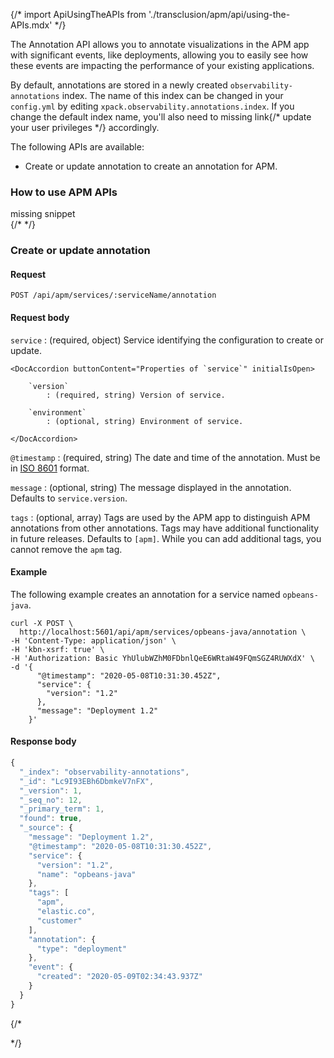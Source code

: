 

{/* import ApiUsingTheAPIs from './transclusion/apm/api/using-the-APIs.mdx' */}

<div id="apm-annotation-api"></div>

The Annotation API allows you to annotate visualizations in the APM app with significant events, like deployments,
allowing you to easily see how these events are impacting the performance of your existing applications.

By default, annotations are stored in a newly created `observability-annotations` index.
The name of this index can be changed in your `config.yml` by editing `xpack.observability.annotations.index`.
If you change the default index name, you'll also need to <DocBadge><DocIcon size="s" type="unlink" title="missing link"/> missing link</DocBadge>{/*  <DocLink id="enKibanaApmAppAnnotationUserCreate">update your user privileges</DocLink> */} accordingly.

The following APIs are available:

* <DocLink id="serverlessObservabilityApmKibanaApi" section="create-or-update-annotation">Create or update annotation</DocLink> to create an annotation for APM.

<div id="use-annotation-api"></div>

### How to use APM APIs

<DocAccordion buttonContent="Expand for required headers, privileges, and usage details">

<div style={{ backgroundColor: "#F1F4FA", width: "100%", height: "250px", textAlign: "center", paddingTop: "110px", marginBottom: "20px" }}><DocIcon type="documents" title="missing snippet"/> missing snippet</div>
{/* <ApiUsingTheAPIs  /> */}


</DocAccordion>

<div id="apm-annotation-create"></div>

### Create or update annotation

<div id="apm-annotation-config-req"></div>

#### Request

`POST /api/apm/services/:serviceName/annotation`

<div id="apm-annotation-config-req-body"></div>

#### Request body

`service` 
    : (required, object) Service identifying the configuration to create or update.

    <DocAccordion buttonContent="Properties of `service`" initialIsOpen>

        `version`  
            : (required, string) Version of service.

        `environment`  
            : (optional, string) Environment of service.

    </DocAccordion>

`@timestamp` 
    : (required, string) The date and time of the annotation. Must be in [ISO 8601](https://www.w3.org/TR/NOTE-datetime) format.

`message` 
    : (optional, string) The message displayed in the annotation. Defaults to `service.version`.

`tags` 
    : (optional, array) Tags are used by the APM app to distinguish APM annotations from other annotations.
    Tags may have additional functionality in future releases. Defaults to `[apm]`.
    While you can add additional tags, you cannot remove the `apm` tag.

<div id="apm-annotation-config-example"></div>

#### Example

The following example creates an annotation for a service named `opbeans-java`.

```curl
curl -X POST \
  http://localhost:5601/api/apm/services/opbeans-java/annotation \
-H 'Content-Type: application/json' \
-H 'kbn-xsrf: true' \
-H 'Authorization: Basic YhUlubWZhM0FDbnlQeE6WRtaW49FQmSGZ4RUWXdX' \
-d '{
      "@timestamp": "2020-05-08T10:31:30.452Z",
      "service": {
        "version": "1.2"
      },
      "message": "Deployment 1.2"
    }'
```

<div id="apm-annotation-config-body"></div>

#### Response body

```js
{
  "_index": "observability-annotations",
  "_id": "Lc9I93EBh6DbmkeV7nFX",
  "_version": 1,
  "_seq_no": 12,
  "_primary_term": 1,
  "found": true,
  "_source": {
    "message": "Deployment 1.2",
    "@timestamp": "2020-05-08T10:31:30.452Z",
    "service": {
      "version": "1.2",
      "name": "opbeans-java"
    },
    "tags": [
      "apm",
      "elastic.co",
      "customer"
    ],
    "annotation": {
      "type": "deployment"
    },
    "event": {
      "created": "2020-05-09T02:34:43.937Z"
    }
  }
}
```

{/*

<DocCallOut>

</DocCallOut>

*/}

